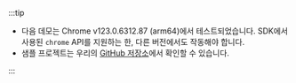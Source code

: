 :::tip

- 다음 데모는 Chrome v123.0.6312.87 (arm64)에서 테스트되었습니다. SDK에서 사용된 `chrome` API를 지원하는 한, 다른 버전에서도 작동해야 합니다.
- 샘플 프로젝트는 우리의 [GitHub 저장소](https://github.com/logto-io/js/tree/HEAD/packages/chrome-extension-sample)에서 확인할 수 있습니다.

:::
